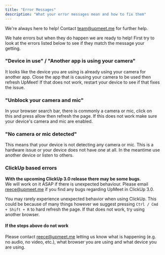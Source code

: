 ```yaml
---
title: "Error Messages"
description: "What your error messages mean and how to fix them"
---
```


<Info>We're always here to help! Contact team@upmeet.me for further help.</Info>

We hate errors but when they do happen we are ready to help! First try to look
at the errors listed below to see if they match the message your getting.

### "Device in use" / "Another app is using your camera"

It looks like the device you are using is already using your camera for another
app. Close the app that is causing your camera to be used then refresh UpMeet!
If that does not work, restart your device to see if that fixes the issue.

### "Unblock your camera and mic"

In your browser search bar, there is commonly a camera or mic, click on this and
press allow then refresh the page. If this does not work make sure your device's
camera and mic are enabled.

### "No camera or mic detected"

This means that your device is not detecting any camera or mic. This is a
hardware issue or your device does not have one at all. In the meantime use
another device or listen to others.

### ClickUp based errors
<Warning>**With the upcoming ClickUp 3.0 release there may be some bugs.**<br/> We will work on it ASAP if there is unexpected behaviour. Please email reece@upmeet.me if you find any bugs regarding UpMeet in ClickUp 3.0.</Warning>

You may rarely experience unexpected behavior when using ClickUp. This could be because of many things however we suggest pressing ```Ctrl / Cmd + Shift + R``` to hard refresh the page. If that does not work, try using another browser.

#### If the steps above do not work
Please contact reece@upmeet.me letting us know what is happening (e.g. no audio, no video, etc.), what browser you are using and what device you are using.